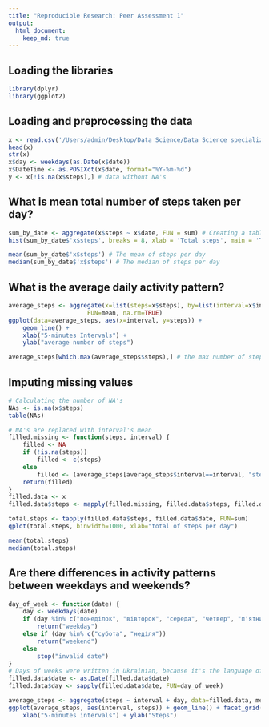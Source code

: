 ```yaml
---
title: "Reproducible Research: Peer Assessment 1"
output: 
  html_document:
    keep_md: true
---
```


## Loading the libraries
```r
library(dplyr)
library(ggplot2)
``` 
## Loading and preprocessing the data
```r
x <- read.csv('/Users/admin/Desktop/Data Science/Data Science specialization/Reproducible research/RepData_PeerAssessment1/activity.csv')
head(x)
str(x)
x$day <- weekdays(as.Date(x$date))
x$DateTime <- as.POSIXct(x$date, format="%Y-%m-%d")
y <- x[!is.na(x$steps),] # data without NA's
```

## What is mean total number of steps taken per day?
```r
sum_by_date <- aggregate(x$steps ~ x$date, FUN = sum) # Creating a table of total steps grouped by days
hist(sum_by_date$'x$steps', breaks = 8, xlab = 'Total steps', main = 'Total steps per day') # Building the histogram
```
```r
mean(sum_by_date$'x$steps') # The mean of steps per day
median(sum_by_date$'x$steps') # The median of steps per day
```

## What is the average daily activity pattern?
```r
average_steps <- aggregate(x=list(steps=x$steps), by=list(interval=x$interval),
                      FUN=mean, na.rm=TRUE)
ggplot(data=average_steps, aes(x=interval, y=steps)) +
    geom_line() +
    xlab("5-minutes Intervals") +
    ylab("average number of steps")
```
```r
average_steps[which.max(average_steps$steps),] # the max number of steps
```

## Imputing missing values
```r
# Calculating the number of NA's
NAs <- is.na(x$steps)
table(NAs)

```
```r
# NA's are replaced with interval's mean
filled.missing <- function(steps, interval) {
    filled <- NA
    if (!is.na(steps))
        filled <- c(steps)
    else
        filled <- (average_steps[average_steps$interval==interval, "steps"])
    return(filled)
}
filled.data <- x
filled.data$steps <- mapply(filled.missing, filled.data$steps, filled.data$interval)
```

```r
total.steps <- tapply(filled.data$steps, filled.data$date, FUN=sum)
qplot(total.steps, binwidth=1000, xlab="total of steps per day")
```

```r
mean(total.steps)
median(total.steps)
```

## Are there differences in activity patterns between weekdays and weekends?
```r
day_of_week <- function(date) {
    day <- weekdays(date)
    if (day %in% c("понеділок", "вівторок", "середа", "четвер", "п'ятниця"))
        return("weekday")
    else if (day %in% c("субота", "неділя"))
        return("weekend")
    else
        stop("invalid date")
}
# Days of weeks were written in Ukrainian, because it's the language of the system
filled.data$date <- as.Date(filled.data$date)
filled.data$day <- sapply(filled.data$date, FUN=day_of_week)
```

```r
average_steps <- aggregate(steps ~ interval + day, data=filled.data, mean)
ggplot(average_steps, aes(interval, steps)) + geom_line() + facet_grid(day ~ .) +
    xlab("5-minutes intervals") + ylab("Steps")
```
